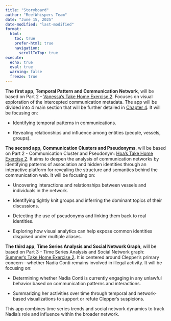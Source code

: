 ```yaml
---
title: "Storyboard"
author: "ReefWhispers Team"
date: "June 15, 2025"
date-modified: "last-modified"
format:
  html:
    toc: true
    prefer-html: true
    navigation:
      scrollToTop: true
execute: 
  echo: true
  eval: true
  warning: false
  freeze: true
---
```


**The first app**, **Temporal Pattern and Communication Network**, will be based on Part 2 - [Vanessa's Take Home Exercise 2](https://isss608-vriadi.netlify.app/take-home_ex/take-home_ex02/take-home_ex02). Focuses on visual exploration of the intercepted communication metadata. The app will be divided into 4 main section that will be further detailed in [Chapter 4](#app1). It will be focusing on:

-   Identifying temporal patterns in communications.

-   Revealing relationships and influence among entities (people, vessels, groups).

**The second app**, **Communication Clusters and Pseudonyms**, will be based on Part 2 - Communication Cluster and Pseudonym: [Hoa's Take Home Exercise 2](https://isss608-ay2024-25t.netlify.app/take-home_ex/take-home_ex02/take-home_ex02). It aims to deepen the analysis of communication networks by identifying patterns of association and hidden identities through an interactive platform for revealing the structure and semantics behind the communication web. It will be focusing on:

-   Uncovering interactions and relationships between vessels and individuals in the network.

-   Identifying tightly knit groups and inferring the dominant topics of their discussions.

-   Detecting the use of pseudonyms and linking them back to real identities.

-   Exploring how visual analytics can help expose common identities disguised under multiple aliases.

**The third app**, **Time Series Analysis and Social Network Graph**, will be based on Part 3 - Time Series Analysis and Social Network graph: [Summer's Take Home Exercise 2](https://summernguyenn.netlify.app/take-home_ex/take-home_ex02/take-home_ex02). It is centered around Clepper’s primary concern—whether Nadia Conti remains involved in illegal activity. It will be focusing on:

-   Determining whether Nadia Conti is currently engaging in any unlawful behavior based on communication patterns and interactions.

-   Summarizing her activities over time through temporal and network-based visualizations to support or refute Clepper’s suspicions.

This app combines time series trends and social network dynamics to track Nadia’s role and influence within the broader network.